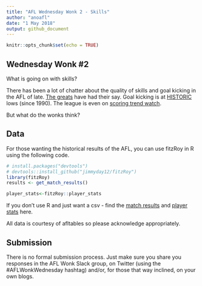 ```yaml
---
title: "AFL Wednesday Wonk 2 - Skills"
author: "anoafl"
date: "1 May 2018"
output: github_document
---
```


```r
knitr::opts_chunk$set(echo = TRUE)
```

## Wednesday Wonk #2

What is going on with skills? 

There has been a lot of chatter about the quality of skills and goal kicking in the AFL of late. [The greats](https://www.foxsports.com.au/afl/afl-greats-radical-solutions-to-fix-games-biggest-issues/news-story/ae0c00b49fd590f0f99a17d479aba800) have had their say. Goal kicking is at [HISTORIC](https://www.foxsports.com.au/afl/afl-goalkicking-continues-to-be-under-scrutiny-as-league-accuracy-falls-to-its-worst-since-1990/news-story/b01d958a5952a86e714e7ef0a41f75d5) lows (since 1990). The league is even on [scoring trend watch](http://www.afl.com.au/news/2018-05-01/leagues-watching-brief-as-scoring-rates-sink). 

But what do the wonks think? 

## Data 

For those wanting the historical results of the AFL, you can use fitzRoy in R using the following code.

```r
# install.packages("devtools")
# devtools::install_github("jimmyday12/fitzRoy")
library(fitzRoy)
results <- get_match_results()
```

```r
player_stats<-fitzRoy::player_stats
```

If you don't use R and just want a csv - find the [match results](https://github.com/jimmyday12/aflwonkwednesday/blob/master/data/wonk2_match_results.csv) and [player stats](https://github.com/jimmyday12/aflwonkwednesday/blob/master/data/wonk2_player_stats.csv) here. 

All data is courtesy of afltables so please acknowledge appropriately.

## Submission
There is no formal submission process. Just make sure you share you responses in the AFL Wonk Slack group, on Twitter (using the #AFLWonkWednesday hashtag) and/or, for those that way inclined, on your own blogs.
